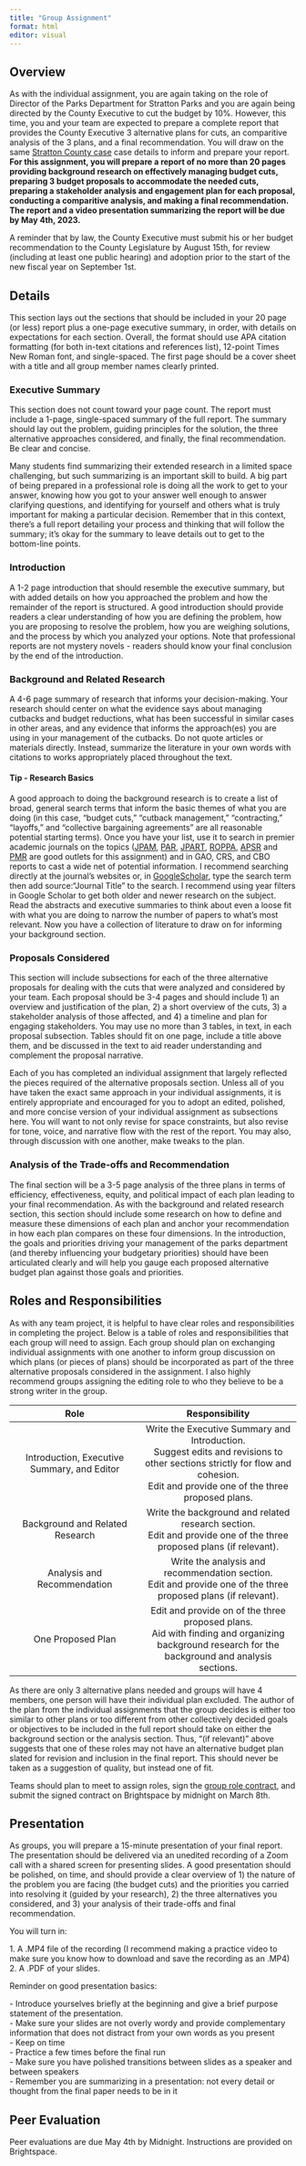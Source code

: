 ```yaml
---
title: "Group Assignment"
format: html
editor: visual
---
```


## Overview

As with the individual assignment, you are again taking on the role of Director of the Parks Department for Stratton Parks and you are again being directed by the County Executive to cut the budget by 10%. However, this time, you and your team are expected to prepare a complete report that provides the County Executive 3 alternative plans for cuts, an comparitive analysis of the 3 plans, and a final recommendation. You will draw on the same [Stratton County case](stratton.qmd) case details to inform and prepare your report. **For this assignment, you will prepare a report of no more than 20 pages providing background research on effectively managing budget cuts, preparing 3 budget proposals to accommodate the needed cuts, preparing a stakeholder analysis and engagement plan for each proposal, conducting a comparitive analysis, and making a final recommendation. The report and a video presentation summarizing the report will be due by May 4th, 2023.**

::: callout-note
A reminder that by law, the County Executive must submit his or her budget recommendation to the County Legislature by August 15th, for review (including at least one public hearing) and adoption prior to the start of the new fiscal year on September 1st.
:::

## Details

This section lays out the sections that should be included in your 20 page (or less) report plus a one-page executive summary, in order, with details on expectations for each section. Overall, the format should use APA citation formatting (for both in-text citations and references list), 12-point Times New Roman font, and single-spaced. The first page should be a cover sheet with a title and all group member names clearly printed.

### Executive Summary

This section does not count toward your page count. The report must include a 1-page, single-spaced summary of the full report. The summary should lay out the problem, guiding principles for the solution, the three alternative approaches considered, and finally, the final recommendation. Be clear and concise.

::: callout-note
Many students find summarizing their extended research in a limited space challenging, but such summarizing is an important skill to build. A big part of being prepared in a professional role is doing all the work to get to your answer, knowing how you got to your answer well enough to answer clarifying questions, and identifying for yourself and others what is truly important for making a particular decision. Remember that in this context, there's a full report detailing your process and thinking that will follow the summary; it's okay for the summary to leave details out to get to the bottom-line points.
:::

### Introduction

A 1-2 page introduction that should resemble the executive summary, but with added details on how you approached the problem and how the remainder of the report is structured. A good introduction should provide readers a clear understanding of how you are defining the problem, how you are proposing to resolve the problem, how you are weighing solutions, and the process by which you analyzed your options. Note that professional reports are not mystery novels - readers should know your final conclusion by the end of the introduction.

### Background and Related Research

A 4-6 page summary of research that informs your decision-making. Your research should center on what the evidence says about managing cutbacks and budget reductions, what has been successful in similar cases in other areas, and any evidence that informs the approach(es) you are using in your management of the cutbacks. Do not quote articles or materials directly. Instead, summarize the literature in your own words with citations to works appropriately placed throughout the text.

::: callout-tip
#### Tip - Research Basics

A good approach to doing the background research is to create a list of broad, general search terms that inform the basic themes of what you are doing (in this case, "budget cuts," "cutback management," "contracting," "layoffs," and "collective bargaining agreements" are all reasonable potential starting terms). Once you have your list, use it to search in premier academic journals on the topics ([JPAM](https://onlinelibrary.wiley.com/journal/15206688), [PAR](https://onlinelibrary.wiley.com/journal/15406210?utm_source=google&utm_medium=paidsearch&utm_campaign=R3MR425&utm_content=SocBehavSci&gclid=Cj0KCQiA0oagBhDHARIsAI-BbgdO4YOy7YBp0Ck17cN2y3dYHzVt3pWCPYXVXD6zBiT-22FbfgNekEkaAglEEALw_wcB), [JPART](https://academic.oup.com/jpart), [ROPPA](https://journals.sagepub.com/home/rop), [APSR](https://www.cambridge.org/core/journals/american-political-science-review) and [PMR](https://www.tandfonline.com/journals/rpxm20) are good outlets for this assignment) and in GAO, CRS, and CBO reports to cast a wide net of potential information. I recommend searching directly at the journal's websites or, in [GoogleScholar](https://scholar.google.com), type the search term then add source:"Journal Title" to the search. I recommend using year filters in Google Scholar to get both older and newer research on the subject. Read the abstracts and executive summaries to think about even a loose fit with what you are doing to narrow the number of papers to what's most relevant. Now you have a collection of literature to draw on for informing your background section.
:::

### Proposals Considered

This section will include subsections for each of the three alternative proposals for dealing with the cuts that were analyzed and considered by your team. Each proposal should be 3-4 pages and should include 1) an overview and justification of the plan, 2) a short overview of the cuts, 3) a stakeholder analysis of those affected, and 4) a timeline and plan for engaging stakeholders. You may use no more than 3 tables, in text, in each proposal subsection. Tables should fit on one page, include a title above them, and be discussed in the text to aid reader understanding and complement the proposal narrative.

::: callout-note
Each of you has completed an individual assignment that largely reflected the pieces required of the alternative proposals section. Unless all of you have taken the exact same approach in your individual assignments, it is entirely appropriate and encouraged for you to adopt an edited, polished, and more concise version of your individual assignment as subsections here. You will want to not only revise for space constraints, but also revise for tone, voice, and narrative flow with the rest of the report. You may also, through discussion with one another, make tweaks to the plan.
:::

### Analysis of the Trade-offs and Recommendation

The final section will be a 3-5 page analysis of the three plans in terms of efficiency, effectiveness, equity, and political impact of each plan leading to your final recommendation. As with the background and related research section, this section should include some research on how to define and measure these dimensions of each plan and anchor your recommendation in how each plan compares on these four dimensions. In the introduction, the goals and priorities driving your management of the parks department (and thereby influencing your budgetary priorities) should have been articulated clearly and will help you gauge each proposed alternative budget plan against those goals and priorities.

## Roles and Responsibilities

As with any team project, it is helpful to have clear roles and responsibilities in completing the project. Below is a table of roles and responsibilities that each group will need to assign. Each group should plan on exchanging individual assignments with one another to inform group discussion on which plans (or pieces of plans) should be incorporated as part of the three alternative proposals considered in the assignment. I also highly recommend groups assigning the editing role to who they believe to be a strong writer in the group.

|                    Role                     |                                                                                      Responsibility                                                                                       |
|:-------------------------------:|:-------------------------------------:|
| Introduction, Executive Summary, and Editor | Write the Executive Summary and Introduction. <br/> Suggest edits and revisions to other sections strictly for flow and cohesion. <br/> Edit and provide one of the three proposed plans. |
|       Background and Related Research       |                                 Write the background and related research section. <br/> Edit and provide one of the three proposed plans (if relevant).                                  |
|         Analysis and Recommendation         |                                   Write the analysis and recommendation section. <br/> Edit and provide one of the three proposed plans (if relevant).                                    |
|              One Proposed Plan              |                   Edit and provide on of the three proposed plans. <br/> Aid with finding and organizing background research for the background and analysis sections.                    |

::: callout-important
As there are only 3 alternative plans needed and groups will have 4 members, one person will have their individual plan excluded. The author of the plan from the individual assignments that the group decides is either too similar to other plans or too different from other collectively decided goals or objectives to be included in the full report should take on either the background section or the analysis section. Thus, "(if relevant)" above suggests that one of these roles may not have an alternative budget plan slated for revision and inclusion in the final report. This should never be taken as a suggestion of quality, but instead one of fit.
:::

Teams should plan to meet to assign roles, sign the [group role contract](contract.pdf), and submit the signed contract on Brightspace by midnight on March 8th.

## Presentation

As groups, you will prepare a 15-minute presentation of your final report. The presentation should be delivered via an unedited recording of a Zoom call with a shared screen for presenting slides. A good presentation should be polished, on time, and should provide a clear overview of 1) the nature of the problem you are facing (the budget cuts) and the priorities you carried into resolving it (guided by your research), 2) the three alternatives you considered, and 3) your analysis of their trade-offs and final recommendation.

You will turn in:

1\. A .MP4 file of the recording (I recommend making a practice video to make sure you know how to download and save the recording as an .MP4)\
2. A .PDF of your slides.

Reminder on good presentation basics:

\- Introduce yourselves briefly at the beginning and give a brief purpose statement of the presentation.\
- Make sure your slides are not overly wordy and provide complementary information that does not distract from your own words as you present\
- Keep on time\
- Practice a few times before the final run\
- Make sure you have polished transitions between slides as a speaker and between speakers\
- Remember you are summarizing in a presentation: not every detail or thought from the final paper needs to be in it

## Peer Evaluation

Peer evaluations are due May 4th by Midnight. Instructions are provided on Brightspace.
